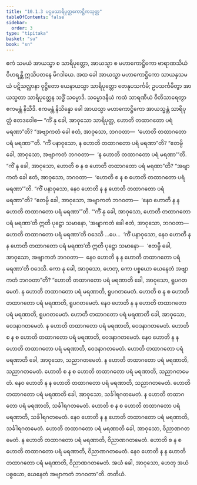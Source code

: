 ```yaml
---
title: "10.1.3 ပဌမသာရိပုတ္တကောဋ္ဌိကသုတ္တ"
tableOfContents: false
sidebar:
  order: 3
type: "tipitaka"
basket: "su"
book: "sn"
---
```



<DynamicBreadcrumb />

<Division number="412" book="sn" e="ch" v="18" p="340">

<Paragraph number="1781" book="sn">
ဧကံ သမယံ အာယသ္မာ စ သာရိပုတ္တော, အာယသ္မာ စ မဟာကောဋ္ဌိကော ဗာရာဏသိယံ ဝိဟရန္တိ ဣသိပတနေ မိဂဒါယေ. အထ ခေါ အာယသ္မာ မဟာကောဋ္ဌိကော သာယနှသမယံ ပဋိသလ္လာနာ ဝုဋ္ဌိတော ယေနာယသ္မာ သာရိပုတ္တော တေနုပသင်္ကမိ; ဥပသင်္ကမိတွာ အာယသ္မတာ သာရိပုတ္တေန သဒ္ဓိံ သမ္မောဒိ. သမ္မောဒနီယံ ကထံ သာရဏီယံ ဝီတိသာရေတွာ ဧကမန္တံ နိသီဒိ. ဧကမန္တံ နိသိန္နော ခေါ အာယသ္မာ မဟာကောဋ္ဌိကော အာယသ္မန္တံ သာရိပုတ္တံ ဧတဒဝေါစ—
</Paragraph>

<Paragraph number="1782" book="sn">
“ကိံ နု ခေါ, အာဝုသော သာရိပုတ္တ, ဟောတိ တထာဂတော ပရံ မရဏာ”တိ? “အဗျာကတံ ခေါ ဧတံ, အာဝုသော, ဘဂဝတာ—  ‘ဟောတိ တထာဂတော ပရံ မရဏာ’”တိ. “ကိံ ပနာဝုသော, န ဟောတိ တထာဂတော ပရံ မရဏာ”တိ? “ဧတမ္ပိ ခေါ, အာဝုသော, အဗျာကတံ ဘဂဝတာ—  ‘န ဟောတိ တထာဂတော ပရံ မရဏာ’”တိ. “ကိံ နု ခေါ, အာဝုသော, ဟောတိ စ န စ ဟောတိ တထာဂတော ပရံ မရဏာ”တိ? “အဗျာကတံ ခေါ ဧတံ, အာဝုသော, ဘဂဝတာ—  ‘ဟောတိ စ န စ ဟောတိ တထာဂတော ပရံ မရဏာ’”တိ. “ကိံ ပနာဝုသော, နေဝ ဟောတိ န န ဟောတိ တထာဂတော ပရံ မရဏာ”တိ? “ဧတမ္ပိ ခေါ, အာဝုသော, အဗျာကတံ ဘဂဝတာ—  ‘နေဝ ဟောတိ န န ဟောတိ တထာဂတော ပရံ မရဏာ’”တိ.
</Paragraph>

<Paragraph number="1783" book="sn">
“‘ကိံ နု ခေါ, အာဝုသော, ဟောတိ တထာဂတော ပရံ မရဏာ’တိ ဣတိ ပုဋ္ဌော သမာနော, ‘အဗျာကတံ ခေါ ဧတံ, အာဝုသော, ဘဂဝတာ—  ဟောတိ တထာဂတော ပရံ မရဏာ’တိ ဝဒေသိ …ပေ…  ‘ကိံ ပနာဝုသော, နေဝ ဟောတိ န န ဟောတိ တထာဂတော ပရံ မရဏာ’တိ ဣတိ ပုဋ္ဌော သမာနော—  ‘ဧတမ္ပိ ခေါ, အာဝုသော, အဗျာကတံ ဘဂဝတာ—  နေဝ ဟောတိ န န ဟောတိ တထာဂတော ပရံ မရဏာ’တိ ဝဒေသိ. ကော နု ခေါ, အာဝုသော, ဟေတု, ကော ပစ္စယော ယေနေတံ အဗျာကတံ ဘဂဝတာ”တိ?
</Paragraph>

<Paragraph number="1784" book="sn">
“ဟောတိ တထာဂတော ပရံ မရဏာတိ ခေါ, အာဝုသော, ရူပဂတမေတံ. န ဟောတိ တထာဂတော ပရံ မရဏာတိ, ရူပဂတမေတံ. ဟောတိ စ န စ ဟောတိ တထာဂတော ပရံ မရဏာတိ, ရူပဂတမေတံ. နေဝ ဟောတိ န န ဟောတိ တထာဂတော ပရံ မရဏာတိ, ရူပဂတမေတံ. ဟောတိ တထာဂတော ပရံ မရဏာတိ ခေါ, အာဝုသော, ဝေဒနာဂတမေတံ. န ဟောတိ တထာဂတော ပရံ မရဏာတိ, ဝေဒနာဂတမေတံ. ဟောတိ စ န စ ဟောတိ တထာဂတော ပရံ မရဏာတိ, ဝေဒနာဂတမေတံ. နေဝ ဟောတိ န န ဟောတိ တထာဂတော ပရံ မရဏာတိ, ဝေဒနာဂတမေတံ. ဟောတိ တထာဂတော ပရံ မရဏာတိ ခေါ, အာဝုသော, သညာဂတမေတံ. န ဟောတိ တထာဂတော ပရံ မရဏာတိ, သညာဂတမေတံ. ဟောတိ စ န စ ဟောတိ တထာဂတော ပရံ မရဏာတိ, သညာဂတမေတံ. နေဝ ဟောတိ န န ဟောတိ တထာဂတော ပရံ မရဏာတိ, သညာဂတမေတံ. ဟောတိ တထာဂတော ပရံ မရဏာတိ ခေါ, အာဝုသော, သင်္ခါရဂတမေတံ. န ဟောတိ တထာဂတော ပရံ မရဏာတိ, သင်္ခါရဂတမေတံ. ဟောတိ စ န စ ဟောတိ တထာဂတော ပရံ မရဏာတိ, သင်္ခါရဂတမေတံ. နေဝ ဟောတိ န န ဟောတိ တထာဂတော ပရံ မရဏာတိ, သင်္ခါရဂတမေတံ. ဟောတိ တထာဂတော ပရံ မရဏာတိ ခေါ, အာဝုသော, ဝိညာဏဂတမေတံ. န ဟောတိ တထာဂတော ပရံ မရဏာတိ, ဝိညာဏဂတမေတံ. ဟောတိ စ န စ ဟောတိ တထာဂတော ပရံ မရဏာတိ, ဝိညာဏဂတမေတံ. နေဝ ဟောတိ န န ဟောတိ တထာဂတော ပရံ မရဏာတိ, ဝိညာဏဂတမေတံ. အယံ ခေါ, အာဝုသော, ဟေတု အယံ ပစ္စယော, ယေနေတံ အဗျာကတံ ဘဂဝတာ”တိ.

</Paragraph>
</Division>

<Paragraph number="1785" type="center" book="sn">
တတိယံ.
</Paragraph>